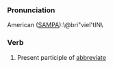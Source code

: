 ===Pronunciation===
American ([[SAMPA]]):\@bri"vieI'tIN\
===Verb===
#Present participle of [[abbreviate]]
